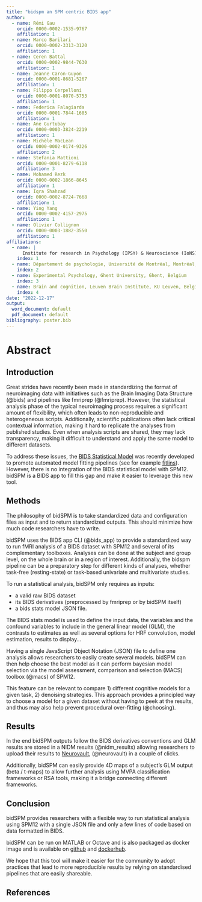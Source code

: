 ```yaml
---
title: "bidspm an SPM centric BIDS app"
author:
  - name: Rémi Gau
    orcid: 0000-0002-1535-9767
    affiliation: 1
  - name: Marco Barilari
    orcid: 0000-0002-3313-3120
    affiliation: 1
  - name: Ceren Battal
    orcid: 0000-0002-9844-7630
    affiliation: 1
  - name: Jeanne Caron-Guyon
    orcid: 0000-0001-8681-5267
    affiliation: 1
  - name: Filippo Cerpelloni
    orcid: 0000-0001-8070-5753
    affiliation: 1
  - name: Federica Falagiarda
    orcid: 0000-0001-7844-1605
    affiliation: 1
  - name: Ane Gurtubay
    orcid: 0000-0003-3824-2219
    affiliation: 1
  - name: Michèle MacLean
    orcid: 0000-0002-0174-9326
    affiliation: 2
  - name: Stefania Mattioni
    orcid: 0000-0001-8279-6118
    affiliation: 3
  - name: Mohamed Rezk
    orcid: 0000-0002-1866-8645
    affiliation: 1
  - name: Iqra Shahzad
    orcid: 0000-0002-8724-7668
    affiliation: 1
  - name: Ying Yang
    orcid: 0000-0002-4157-2975
    affiliation: 1
  - name: Olivier Collignon
    orcid: 0000-0003-1882-3550
    affiliation: 1
affiliations:
  - name: |
      Institute for research in Psychology (IPSY) & Neuroscience (IoNS), Louvain Bionics, Crossmodal Perception and Plasticity Laboratory - University of Louvain (UCLouvain), Louvain, Belgium.
    index: 1
  - name: Département de psychologie, Université de Montréal, Montréal, Canada
    index: 2
  - name: Experimental Psychology, Ghent University, Ghent, Belgium
    index: 3
  - name: Brain and cognition, Leuven Brain Institute, KU Leuven, Belgium
    index: 4
date: "2022-12-17"
output:
  word_document: default
  pdf_document: default
bibliography: poster.bib
---
```


# Abstract

## Introduction

Great strides have recently been made in standardizing the format of
neuroimaging data with initiatives such as the Brain Imaging Data Structure
(@bids) and pipelines like fmriprep (@fmriprep). However, the statistical
analysis phase of the typical neuroimaging process requires a significant amount
of flexibility, which often leads to non-reproducible and heterogeneous scripts.
Additionally, scientific publications often lack critical contextual
information, making it hard to replicate the analyses from published studies.
Even when analysis scripts are shared, they may lack transparency, making it
difficult to understand and apply the same model to different datasets.

To address these issues, the
[BIDS Statistical Model](https://bids-standard.github.io/stats-models/) was
recently developed to promote automated model fitting pipelines (see for example
[fitlins](https://github.com/poldracklab/fitlins)). However, there is no
integration of the BIDS statistical model with SPM12. bidSPM is a BIDS app to
fill this gap and make it easier to leverage this new tool.

## Methods

The philosophy of bidSPM is to take standardized data and configuration files as
input and to return standardized outputs. This should minimize how much code
researchers have to write.

bidSPM uses the BIDS app CLI (@bids_app) to provide a standardized way to run
fMRI analysis of a BIDS dataset with SPM12 and several of its complementary
toolboxes. Analyses can be done at the subject and group level, on the whole
brain or in a region of interest. Additionally, the bidspm pipeline can be a
preparatory step for different kinds of analyses, whether task-free
(resting-state) or task-based univariate and multivariate studies.

To run a statistical analysis, bidSPM only requires as inputs:

- a valid raw BIDS dataset
- its BIDS derivatives (preprocessed by fmriprep or by bidSPM itself)
- a bids stats model JSON file.

The BIDS stats model is used to define the input data, the variables and the
confound variables to include in the general linear model (GLM), the contrasts
to estimates as well as several options for HRF convolution, model estimation,
results to display…

Having a single JavaScript Object Notation (JSON) file to define one analysis
allows researchers to easily create several models. bidSPM can then help choose
the best model as it can perform bayesian model selection via the model
assessment, comparison and selection (MACS) toolbox (@macs) of SPM12.

This feature can be relevant to compare 1) different cognitive models for a
given task, 2) denoising strategies. This approach provides a principled way to
choose a model for a given dataset without having to peek at the results, and
thus may also help prevent procedural over-fitting (@choosing).

## Results

In the end bidSPM outputs follow the BIDS derivatives conventions and GLM
results are stored in a NIDM results (@nidm_results) allowing researchers to
upload their results to [Neurovault](https://neurovault.org/), (@neurovault) in
a couple of clicks.

Additionally, bidSPM can easily provide 4D maps of a subject’s GLM output (beta
/ t-maps) to allow further analysis using MVPA classification frameworks or RSA
tools, making it a bridge connecting different frameworks.

## Conclusion

bidSPM provides researchers with a flexible way to run statistical analysis
using SPM12 with a single JSON file and only a few lines of code based on data
formatted in BIDS.

bidSPM can be run on MATLAB or Octave and is also packaged as docker image and
is available on [github](https://github.com/cpp-lln-lab/bidspm) and
[dockerhub](https://hub.docker.com/repository/docker/cpplab/bidspm/).

We hope that this tool will make it easier for the community to adopt practices
that lead to more reproducible results by relying on standardised pipelines that
are easily shareable.

## References
